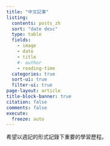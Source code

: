 ```yaml
---
title: "中文記事"
listing:
  contents: posts_zh
  sort: "date desc"
  type: table
  fields: 
    - image 
    - date
    - title
    #- author
    - reading-time
  categories: true
  sort-ui: true
  filter-ui: true
page-layout: article
title-block-banner: true
citation: false
comments: false
execute:
  freeze: auto
---
```


希望以週記的形式記錄下重要的學習歷程。


::: {#posts_zh}
:::
